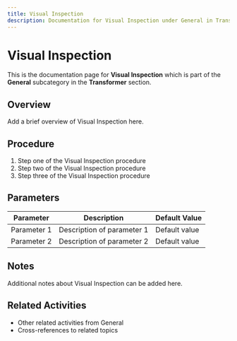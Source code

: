 ```yaml
---
title: Visual Inspection
description: Documentation for Visual Inspection under General in Transformer category
---
```


# Visual Inspection

This is the documentation page for **Visual Inspection** which is part of the **General** subcategory in the **Transformer** section.

## Overview

Add a brief overview of Visual Inspection here.

## Procedure

1. Step one of the Visual Inspection procedure
2. Step two of the Visual Inspection procedure
3. Step three of the Visual Inspection procedure

## Parameters

| Parameter | Description | Default Value |
|-----------|-------------|---------------|
| Parameter 1 | Description of parameter 1 | Default value |
| Parameter 2 | Description of parameter 2 | Default value |

## Notes

Additional notes about Visual Inspection can be added here.

## Related Activities

- Other related activities from General
- Cross-references to related topics
